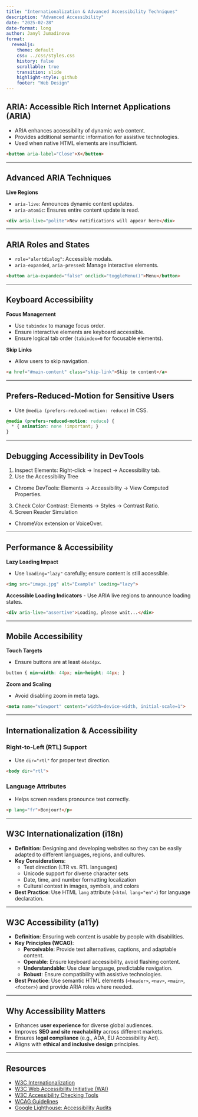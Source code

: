 ```yaml
---
title: "Internationalization & Advanced Accessibility Techniques"
description: "Advanced Accessibility"
date: "2025-02-28"
date-format: long
author: Janyl Jumadinova
format:
  revealjs:
    theme: default
    css: ../css/styles.css
    history: false
    scrollable: true
    transition: slide
    highlight-style: github
    footer: "Web Design"
---
```


## ARIA: Accessible Rich Internet Applications (ARIA)

- ARIA enhances accessibility of dynamic web content.
- Provides additional semantic information for assistive technologies.
- Used when native HTML elements are insufficient.

```html
<button aria-label="Close">X</button>
```

---

## Advanced ARIA Techniques

**Live Regions**

- `aria-live`: Announces dynamic content updates.
- `aria-atomic`: Ensures entire content update is read.

```html
<div aria-live="polite">New notifications will appear here</div>
```

---

## ARIA Roles and States

- `role="alertdialog"`: Accessible modals.
- `aria-expanded`, `aria-pressed`: Manage interactive elements.

```html
<button aria-expanded="false" onclick="toggleMenu()">Menu</button>
```

---

## Keyboard Accessibility

**Focus Management**

- Use `tabindex` to manage focus order.
- Ensure interactive elements are keyboard accessible.
- Ensure logical tab order (`tabindex=0` for focusable elements).

**Skip Links**

- Allow users to skip navigation.

```html
<a href="#main-content" class="skip-link">Skip to content</a>
```

---

## Prefers-Reduced-Motion for Sensitive Users

- Use `@media (prefers-reduced-motion: reduce)` in CSS.

```css
@media (prefers-reduced-motion: reduce) {
  * { animation: none !important; }
}
```

---

## Debugging Accessibility in DevTools

1. Inspect Elements: Right-click -> Inspect -> Accessibility tab.
2. Use the Accessibility Tree
  - Chrome DevTools: Elements -> Accessibility -> View Computed Properties.
3. Check Color Contrast: Elements -> Styles -> Contrast Ratio.
4. Screen Reader Simulation
  - ChromeVox extension or VoiceOver.

---

## Performance & Accessibility

**Lazy Loading Impact**

- Use `loading="lazy"` carefully; ensure content is still accessible.

```html
<img src="image.jpg" alt="Example" loading="lazy">
```

**Accessible Loading Indicators**
- Use ARIA live regions to announce loading states.

```html
<div aria-live="assertive">Loading, please wait...</div>
```

---

## Mobile Accessibility

**Touch Targets**

- Ensure buttons are at least `44x44px`.

```css
button { min-width: 44px; min-height: 44px; }
```

**Zoom and Scaling**

- Avoid disabling zoom in meta tags.

```html
<meta name="viewport" content="width=device-width, initial-scale=1">
```

---

## Internationalization & Accessibility

### Right-to-Left (RTL) Support
- Use `dir="rtl"` for proper text direction.

```html
<body dir="rtl">
```

### Language Attributes
- Helps screen readers pronounce text correctly.

```html
<p lang="fr">Bonjour!</p>
```

---

## W3C Internationalization (i18n)

- **Definition**: Designing and developing websites so they can be easily adapted to different languages, regions, and cultures.
- **Key Considerations**:
  - Text direction (LTR vs. RTL languages)
  - Unicode support for diverse character sets
  - Date, time, and number formatting localization
  - Cultural context in images, symbols, and colors
- **Best Practice**: Use HTML `lang` attribute (`<html lang="en">`) for language declaration.

---

## W3C Accessibility (a11y)

- **Definition**: Ensuring web content is usable by people with disabilities.
- **Key Principles (WCAG)**:
  - **Perceivable**: Provide text alternatives, captions, and adaptable content.
  - **Operable**: Ensure keyboard accessibility, avoid flashing content.
  - **Understandable**: Use clear language, predictable navigation.
  - **Robust**: Ensure compatibility with assistive technologies.
- **Best Practice**: Use semantic HTML elements (`<header>`, `<nav>`, `<main>`, `<footer>`) and provide ARIA roles where needed.

---

## Why Accessibility Matters

- Enhances **user experience** for diverse global audiences.
- Improves **SEO and site reachability** across different markets.
- Ensures **legal compliance** (e.g., ADA, EU Accessibility Act).
- Aligns with **ethical and inclusive design** principles.

---

## Resources

- [W3C Internationalization](https://www.w3.org/International/)
- [W3C Web Accessibility Initiative (WAI)](https://www.w3.org/WAI/)
- [W3C Accessibility Checking Tools](https://www.w3.org/WAI/ER/tools/)
- [WCAG Guidelines](https://www.w3.org/WAI/WCAG21/quickref/)
- [Google Lighthouse: Accessibility Audits](https://developers.google.com/web/tools/lighthouse)
